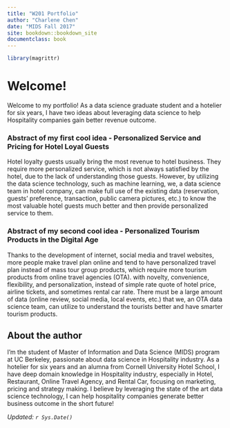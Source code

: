 ```yaml
---
title: "W201 Portfolio"
author: "Charlene Chen"
date: "MIDS Fall 2017"
site: bookdown::bookdown_site
documentclass: book
---
```


<!-- This won't be displayed but it will initialize your R session. Add any R libraries you need here. -->
```r
library(magrittr)
```


# Welcome! {-}

<!-- You can include images saved within your repo... -->
<!---```{r hello-world,echo=FALSE,fig.cap='Hello World!',fig.align='center',out.width='50%'}
knitr::include_graphics('img/hello-world.png')
``` -->

Welcome to my portfolio! As a data science graduate student and a hotelier for six years, I have two ideas about leveraging data science to help Hospitality companies gain better revenue outcome.



<!-- Below this line is just examples of how you can embed video from Google Drive. First you have to enable sharing, then just get the object ID which is that long string between d/ and /preview and will also be appended to any sharing link you generate for your video. -->
<p>



### Abstract of my first cool idea - Personalized Service and Pricing for Hotel Loyal Guests

Hotel loyalty guests usually bring the most revenue to hotel business. They require more personalized service, which is not always satisfied by the hotel, due to the lack of understanding those guests. However, by utilizing the data science technology, such as machine learning, we, a data science team in hotel company, can make full use of the existing data (reservation, guests' preference, transaction, public camera pictures, etc.) to know the most valuable hotel guests much better and then provide personalized service to them.
 

### Abstract of my second cool idea - Personalized Tourism Products in the Digital Age

Thanks to the development of internet, social media and travel websites, more people make travel plan online and tend to have personalized travel plan instead of mass tour group products, which require more tourism products from online travel agencies (OTA). with novelty, convenience, flexibility, and personalization, instead of simple rate quote of hotel price, airline tickets, and sometimes rental car rate. There must be a large amount of data (online review, social media, local events, etc.) that we, an OTA data science team, can utilize to understand the tourists better and have smarter tourism products. 


## About the author {-}

I'm the student of Master of Information and Data Science (MIDS) program at UC Berkeley, passionate about data science in Hospitality industry. As a hotelier for six years and an alumna from Cornell University Hotel School, I have deep domain knowledge in Hospitality industry, especially in Hotel, Restaurant, Online Travel Agency, and Rental Car, focusing on marketing, pricing and strategy making. I believe by leveraging the state of the art data science technology, I can help hospitality companies generate better business outcome in the short future!


*Updated: `r Sys.Date()`*
